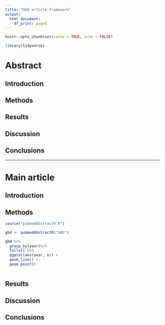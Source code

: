 ```yaml
---
title: "HAQ article framework"
output:
  html_document:
    df_print: paged
---
```


```r

knitr::opts_chunk$set(cache = TRUE, echo = FALSE)

library(tidyverse)


```

# Abstract

## Introduction



## Methods


## Results


## Discussion

## Conclusions
**********
# Main article

## Introduction



## Methods

```r

source("pubmedAbstractR.R")

gbd <- pubmedAbstractR("GBD")

gbd %>%
  group_by(year)%>%
  tally() %>%
  ggplot(aes(year, n)) +
  geom_line() +
  geom_point()



```



## Results


## Discussion

## Conclusions